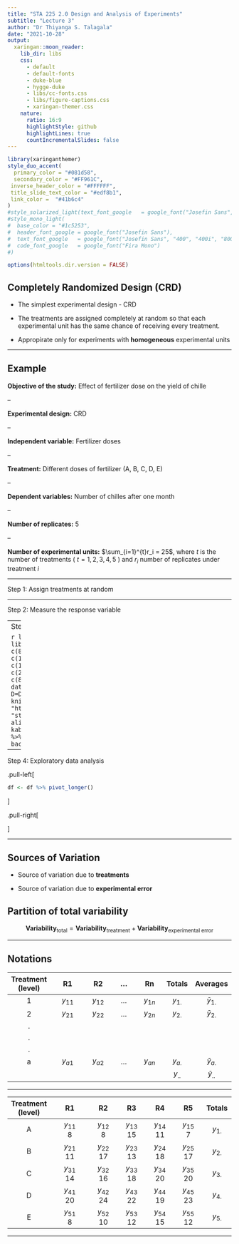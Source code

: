 ```yaml
---
title: "STA 225 2.0 Design and Analysis of Experiments"
subtitle: "Lecture 3"
author: "Dr Thiyanga S. Talagala"
date: "2021-10-28"
output:
  xaringan::moon_reader:
    lib_dir: libs
    css: 
      - default
      - default-fonts
      - duke-blue
      - hygge-duke
      - libs/cc-fonts.css
      - libs/figure-captions.css
      - xaringan-themer.css
    nature:
      ratio: 16:9
      highlightStyle: github
      highlightLines: true
      countIncrementalSlides: false
---
```

```r
library(xaringanthemer)
style_duo_accent(
  primary_color = "#081d58",
  secondary_color = "#FF961C",
 inverse_header_color = "#FFFFFF",
 title_slide_text_color = "#edf8b1",
 link_color =  "#41b6c4"
)
#style_solarized_light(text_font_google   = google_font("Josefin Sans", "400", "400i", "800i", "800"))
#style_mono_light(
#  base_color = "#1c5253",
#  header_font_google = google_font("Josefin Sans"),
#  text_font_google   = google_font("Josefin Sans", "400", "400i", "800i", "800"),
#  code_font_google   = google_font("Fira Mono")
#)
```

<style>

.center2 {
  margin: 0;
  position: absolute;
  top: 50%;
  left: 50%;
  -ms-transform: translate(-50%, -50%);
  transform: translate(-50%, -50%);
}

</style>

<style type="text/css">
.remark-slide-content {
    font-size: 30px;
}
</style>
```r
options(htmltools.dir.version = FALSE)
```



## Completely Randomized Design (CRD)

- The simplest experimental design - CRD

- The treatments are assigned completely at random so that each experimental unit has the same chance of receiving every treatment.

- Appropirate only for experiments with **homogeneous** experimental units

---

## Example

**Objective of the study:** Effect of fertilizer dose on the yield of chille

--

**Experimental design:** CRD

--

**Independent variable:** Fertilizer doses 

--

**Treatment:** Different doses of fertilizer (A, B, C, D, E)

--

**Dependent variables:** Number of chilles after one month

--

**Number of replicates:** 5

--

**Number of experimental units:** $\sum_{i=1}^{t}r_i = 25$, where $t$ is the number of treatments ( $t = 1, 2, 3, 4, 5$ ) and $r_i$ number of replicates under treatment $i$


---

Step 1: Assign treatments at random



---

Step 2: Measure the response variable


---
Step 3: Organize data

```r
library(tidyverse)
library(kableExtra)
A <- c(8, 8, 15, 11, 7)
B <- c(11, 17, 13, 18, 17)
C <- c(14, 16, 18, 20, 20)
D <- c(20, 24, 22, 19, 23)
E <- c(8, 10, 12, 15, 12)
df <- data.frame(A=A, B=B, C=C, D=D, E=E)
df %>% knitr::kable(format = "html", table.attr = "style='width:50%;'",  align = "c") %>% 
  kableExtra::kable_styling() %>% row_spec(1:5, background="green")
```

---

Step 4: Exploratory data analysis

.pull-left[

```r
df <- df %>% pivot_longer()
```

]

.pull-right[


]

---

## Sources of Variation

- Source of variation due to **treatments**


- Source of variation due to **experimental error**

## Partition of total variability

<style>
div.blue pre { background-color:lightblue; }
div.blue pre.r { background-color:red; }
</style>

<div class = "red">
$$\textbf{Variability}_\text{total} = \textbf{Variability}_\text{treatment} + \textbf{Variability}_\text{experimental error}$$
</div>


---

## Notations

| Treatment (level) 	|  R1 	|  R2	|  ...	| Rn 	| Totals 	|  Averages	|
|:---:	| :-----:	| :---:	| :---:	| :---:	| :---:	| :---:	|
|  1	| $y_{11}$ 	|  $y_{12}$	|  ...	| $y_{1n}$	|  $y_{1.}$	| $\bar{y}_{1.}$ 	|
|  2	| $y_{21}$ 	| $y_{22}$ 	| ... 	| $y_{2n}$ 	| $y_{2.}$ 	| $\bar{y}_{2.}$	|
| . 	|  	|  	|  	|  	|  	|  	|
| . 	|  	|  	|  	|  	|  	|  	|
| . 	|  	|  	|  	|  	|  	|  	|
|  a	| $y_{a1}$ 	| $y_{a2}$ 	|  ...	| $y_{an}$ 	| $y_{a.}$ 	| $\bar{y}_{a.}$ 	|
|  	|  	| 	|  	| 	| $y_{..}$ 	| $\bar{y}_{..}$ 	|


---


| Treatment <br> (level) 	|  R1 	|  R2	| R3| R4	| R5 	| Totals 	|  Averages	|
|:---:	| :-----:	| :---:	| :---:	| :---:	| :---:	| :---:	|
|  A	| $y_{11}$ <br> 8 	| $y_{12}$ <br> 8	| $y_{13}$ <br> 15 | $y_{14}$ <br> 11	| $y_{15}$ <br> 7	|  $y_{1.}$ <br>	| $\bar{y}_{1.}$ <br> 	|
|  B	| $y_{21}$ <br> 11 	| $y_{22}$ <br> 17	| $y_{23}$ <br> 13 | $y_{24}$ <br> 18	| $y_{25}$ <br> 17	|  $y_{2.}$ <br>	| $\bar{y}_{2.}$ <br> 	|
|  C	| $y_{31}$ <br> 14 	| $y_{32}$ <br> 16	| $y_{33}$ <br> 18 | $y_{34}$ <br> 20	| $y_{35}$ <br> 20	|  $y_{3.}$ <br>	| $\bar{y}_{3.}$ <br> 	|
|  D	| $y_{41}$ <br> 20 	| $y_{42}$ <br> 24	| $y_{43}$ <br> 22 | $y_{44}$ <br> 19	| $y_{45}$ <br> 23	|  $y_{4.}$ <br>	| $\bar{y}_{4.}$ <br> 	|
|  E	| $y_{51}$ <br> 8 	| $y_{52}$ <br> 10	| $y_{53}$ <br> 12 | $y_{54}$ <br> 15	| $y_{55}$ <br> 12	|  $y_{5.}$ <br>	| $\bar{y}_{5.}$ <br> 	|


---


